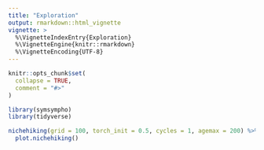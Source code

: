 ```yaml
---
title: "Exploration"
output: rmarkdown::html_vignette
vignette: >
  %\VignetteIndexEntry{Exploration}
  %\VignetteEngine{knitr::rmarkdown}
  %\VignetteEncoding{UTF-8}
---
```


```r
knitr::opts_chunk$set(
  collapse = TRUE,
  comment = "#>"
)
```

```r
library(symsympho)
library(tidyverse)
```

```r
nichehiking(grid = 100, torch_init = 0.5, cycles = 1, agemax = 200) %>% 
  plot.nichehiking()
```

